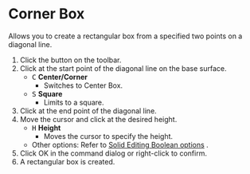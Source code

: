 
# Corner Box

<Reference shortcut='Shift-B' command='Corner Box' button='Toolbar' />

Allows you to create a rectangular box from a specified two points on a diagonal line.

1. Click the button on the toolbar.
2. Click at the start point of the diagonal line on the base surface.
   - <kbd>C</kbd> **Center/Corner**
      - Switches to Center Box.
   - <kbd>S</kbd> **Square**
      - Limits to a square.
3. Click at the end point of the diagonal line.
4. Move the cursor and click at the desired height.
   - <kbd>H</kbd> **Height**
      - Moves the cursor to specify the height.
   - Other options: Refer to [Solid Editing Boolean options](boolean-options) .
5. Click OK in the command dialog or right-click to confirm.
6. A rectangular box is created.
